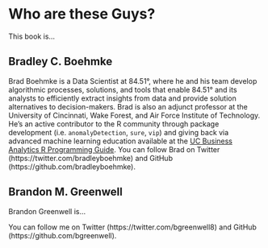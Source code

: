 # Who are these Guys? {#author .unnumbered}

This book is...


## Bradley C. Boehmke {-}

Brad Boehmke is a Data Scientist at 84.51°, where he and his team develop algorithmic processes, solutions, and tools that enable 84.51° and its analysts to efficiently extract insights from data and provide solution alternatives to decision-makers. Brad is also an adjunct professor at the University of Cincinnati, Wake Forest, and Air Force Institute of Technology. He's an active contributor to the R community through package development (i.e. `anomalyDetection`, `sure`, `vip`) and giving back via advanced machine learning education available at the [UC Business Analytics R Programming Guide](http://uc-r.github.io/).  You can follow Brad on Twitter (https://twitter.com/bradleyboehmke) and GitHub (https://github.com/bradleyboehmke). 


## Brandon M. Greenwell {-}

Brandon Greenwell is...

You can follow me on Twitter (https://twitter.com/bgreenwell8) and GitHub (https://github.com/bgreenwell). 
